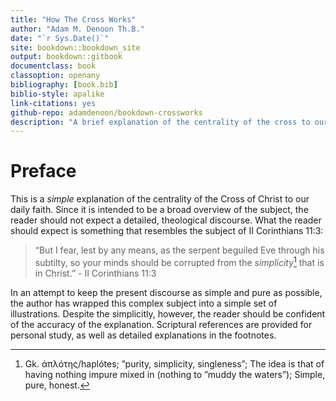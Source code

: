 ```yaml
--- 
title: "How The Cross Works"
author: "Adam M. Denoon Th.B."
date: "`r Sys.Date()`"
site: bookdown::bookdown_site
output: bookdown::gitbook
documentclass: book
classoption: openany
bibliography: [book.bib]
biblio-style: apalike
link-citations: yes
github-repo: adamdenoon/bookdown-crossworks
description: "A brief explanation of the centrality of the cross to our daily faith."
---
```


# Preface {-}

This is a _simple_ explanation of the centrality of the Cross of Christ to our daily faith. Since it is intended to be a broad overview of the subject, the reader should not expect a detailed, theological discourse. What the reader should expect is something that resembles the subject of II Corinthians 11:3:

> "But I fear, lest by any means, as the serpent beguiled Eve through his subtilty, so your minds should be corrupted from the _simplicity_^[Gk. ἁπλότης/haplótes; "purity, simplicity, singleness"; The idea is that of having nothing impure mixed in (nothing to "muddy the waters"); Simple, pure, honest.] that is in Christ."
> - II Corinthians 11:3

In an attempt to keep the present discourse as simple and pure as possible, the author has wrapped this complex subject into a simple set of illustrations. Despite the simplicitly, however, the reader should be confident of the accuracy of the explanation. Scriptural references are provided for personal study, as well as detailed explanations in the footnotes.

